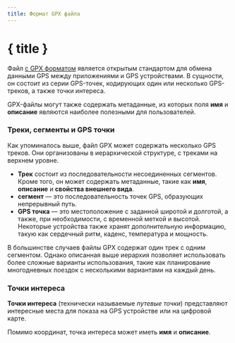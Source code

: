 ```yaml
---
title: Формат GPX файла
---
```


<script>
</script>

# { title }

Файл <a href="https://www.topografix.com/gpx.asp" target="_blank">с GPX форматом</a> является открытым стандартом для обмена данными GPS между приложениями и GPS устройствами.
В сущности, он состоит из серии GPS-точек, кодирующих один или несколько GPS-треков, а также точки интереса.

GPX-файлы могут также содержать метаданные, из которых поля **имя** и **описание** являются наиболее полезными для пользователей.

### <Waypoints size="16" class="inline-block" style="margin-bottom: 2px" /> Треки, сегменты и GPS точки

Как упоминалось выше, файл GPX может содержать несколько GPS треков.
Они организованы в иерархической структуре, с треками на верхнем уровне.

- **Трек** состоит из последовательности несоединенных сегментов.
  Кроме того, он может содержать метаданные, такие как **имя**, **описание** и **свойства внешнего вида**.
- **сегмент** — это последовательность точек GPS, образующих непрерывный путь.
- **GPS точка** — это местоположение с заданной широтой и долготой, а также, при необходимости, с временной меткой и высотой.
  Некоторые устройства также хранят дополнительную информацию, такую как сердечный ритм, каденс, температура и мощность.

В большинстве случаев файлы GPX содержат один трек с одним сегментом.
Однако описанная выше иерархия позволяет использовать более сложные варианты использования, такие как планирование многодневных поездок с несколькими вариантами на каждый день.

### <MapPin size="16" class="inline-block" style="margin-bottom: 2px" /> Точки интереса

**Точки интереса** (технически называемые _путевые точки_) представляют интересные места для показа на GPS устройстве или на цифровой карте.

Помимо координат, точка интереса может иметь **имя** и **описание**.

